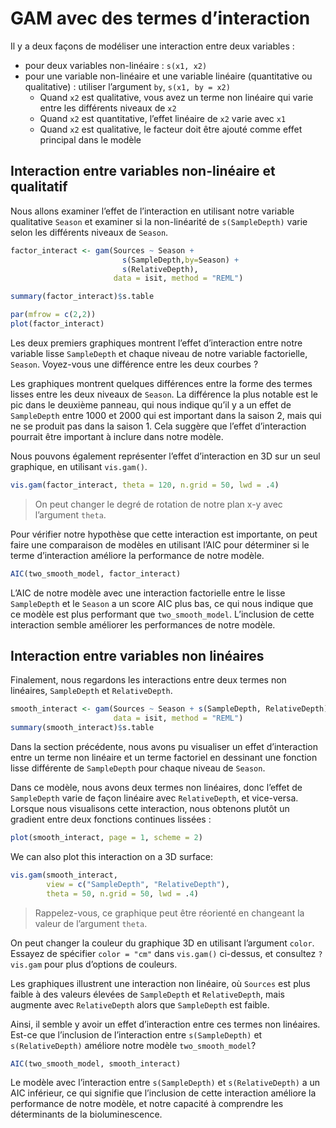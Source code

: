 # GAM avec des termes d'interaction

Il y a deux façons de modéliser une interaction entre deux variables :

- pour deux variables non-linéaire : `s(x1, x2)`
- pour une variable non-linéaire et une variable linéaire (quantitative ou qualitative) : utiliser l'argument `by`, `s(x1, by = x2)`
  - Quand `x2` est qualitative, vous avez un terme non linéaire qui varie entre les différents niveaux de `x2`
  - Quand `x2` est quantitative, l'effet linéaire de `x2` varie avec `x1`
  - Quand `x2` est qualitative, le facteur doit être ajouté comme effet principal dans le modèle

## Interaction entre variables non-linéaire et qualitatif

Nous allons examiner l'effet de l'interaction en utilisant notre variable qualitative `Season` et examiner si la non-linéarité de `s(SampleDepth)` varie selon les différents niveaux de `Season`.

```r
factor_interact <- gam(Sources ~ Season +
                         s(SampleDepth,by=Season) +
                         s(RelativeDepth),
                       data = isit, method = "REML")

summary(factor_interact)$s.table
```

```r
par(mfrow = c(2,2))
plot(factor_interact)
```

:::explanation
Les deux premiers graphiques montrent l'effet d'interaction entre notre variable lisse `SampleDepth` et chaque niveau de notre variable factorielle, `Season`. Voyez-vous une différence entre les deux courbes ?
:::

Les graphiques montrent quelques différences entre la forme des termes lisses entre les deux niveaux de `Season`. La différence la plus notable est le pic dans le deuxième panneau, qui nous indique qu'il y a un effet de `SampleDepth` entre 1000 et 2000 qui est important dans la saison 2, mais qui ne se produit pas dans la saison 1. Cela suggère que l'effet d'interaction pourrait être important à inclure dans notre modèle.

Nous pouvons également représenter l'effet d'interaction en 3D sur un seul graphique, en utilisant `vis.gam()`.

```r
vis.gam(factor_interact, theta = 120, n.grid = 50, lwd = .4)
```
> On peut changer le degré de rotation de notre plan x-y avec l'argument `theta`. 

Pour vérifier notre hypothèse que cette interaction est importante, on peut faire une comparaison de modèles en utilisant l'AIC pour déterminer si le terme d'interaction améliore la performance de notre modèle.

```r
AIC(two_smooth_model, factor_interact)
```

L'AIC de notre modèle avec une interaction factorielle entre le lisse `SampleDepth` et le `Season` a un score AIC plus bas, ce qui nous indique que ce modèle est plus performant que `two_smooth_model`. L'inclusion de cette interaction semble améliorer les performances de notre modèle.


## Interaction entre variables non linéaires 

Finalement, nous regardons les interactions entre deux termes non linéaires, `SampleDepth` et `RelativeDepth`.

```r
smooth_interact <- gam(Sources ~ Season + s(SampleDepth, RelativeDepth), 
                       data = isit, method = "REML")
summary(smooth_interact)$s.table
```

Dans la section précédente, nous avons pu visualiser un effet d'interaction entre un terme non linéaire et un terme factoriel en dessinant une fonction lisse différente de `SampleDepth` pour chaque niveau de `Season`. 

Dans ce modèle, nous avons deux termes non linéaires, donc l'effet de `SampleDepth` varie de façon linéaire avec `RelativeDepth`, et vice-versa. Lorsque nous visualisons cette interaction, nous obtenons plutôt un gradient entre deux fonctions continues lissées :

```r
plot(smooth_interact, page = 1, scheme = 2)
```

We can also plot this interaction on a 3D surface:

```r
vis.gam(smooth_interact, 
        view = c("SampleDepth", "RelativeDepth"), 
        theta = 50, n.grid = 50, lwd = .4)
```
> Rappelez-vous, ce graphique peut être réorienté en changeant la valeur de l'argument `theta`.

:::explanation
On peut changer la couleur du graphique 3D en utilisant l'argument `color`. Essayez de spécifier `color = "cm"` dans `vis.gam()` ci-dessus, et consultez `?vis.gam` pour plus d'options de couleurs.
:::

Les graphiques illustrent une interaction non linéaire, où `Sources` est plus faible à des valeurs élevées de `SampleDepth` et `RelativeDepth`, mais augmente avec `RelativeDepth` alors que `SampleDepth` est faible.

Ainsi, il semble y avoir un effet d'interaction entre ces termes non linéaires. Est-ce que l'inclusion de l'interaction entre `s(SampleDepth)` et `s(RelativeDepth)` améliore notre modèle `two_smooth_model`?

```r
AIC(two_smooth_model, smooth_interact)
```

Le modèle avec l'interaction entre `s(SampleDepth)` et `s(RelativeDepth)` a un AIC inférieur, ce qui signifie que l'inclusion de cette interaction améliore la performance de notre modèle, et notre capacité à comprendre les déterminants de la bioluminescence. 